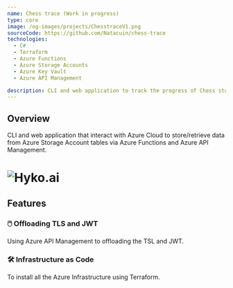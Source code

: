 ```yaml
---
name: Chess trace (Work in progress)
type: core
image: /og-images/projects/ChesstraceV1.png
sourceCode: https://github.com/Natacuin/chess-trace
technologies:
  - C#
  - Terraform
  - Azure Functions
  - Azure Storage Accounts
  - Azure Key Vault
  - Azure API Management

description: CLI and web application to track the progress of Chess students, the frontend applications interact with Azure Cloud to store/retrieve data from Azure Storage Account tables via Azure Functions and Azure API Management.
---
```


## Overview
CLI and web application that interact with Azure Cloud to store/retrieve data from Azure Storage Account tables via Azure Functions and Azure API Management.
# ![Hyko.ai](/og-images/projects/ChesstraceV1.png)

## Features
### 🖱️ Offloading TLS and JWT
Using Azure API Management to offloading the TSL and JWT.

### 🛠️ Infrastructure as Code
To install all the Azure Infrastructure using Terraform.


